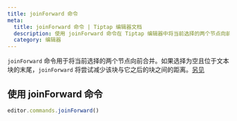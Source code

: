 ```yaml
---
title: joinForward 命令
meta:
  title: joinForward 命令 | Tiptap 编辑器文档
  description: 使用 joinForward 命令在 Tiptap 编辑器中将当前选择的两个节点向前合并。更多信息请参见我们的文档！
  category: 编辑器
---
```


`joinForward` 命令用于将当前选择的两个节点向前合并。如果选择为空且位于文本块的末尾，`joinForward` 将尝试减少该块与它之后的块之间的距离。[另见](https://prosemirror.net/docs/ref/#commands.joinForward)

## 使用 joinForward 命令

```js
editor.commands.joinForward()
```